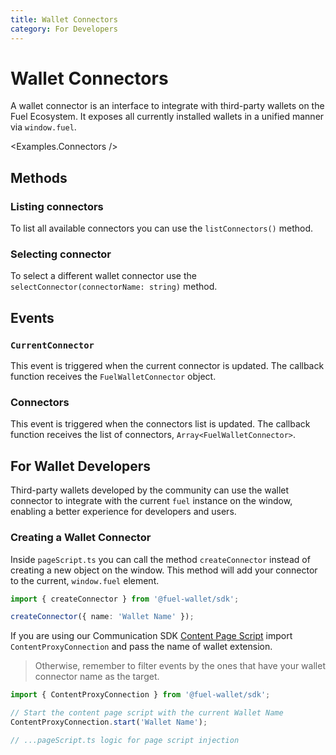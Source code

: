 ```yaml
---
title: Wallet Connectors
category: For Developers
---
```


# Wallet Connectors

A wallet connector is an interface to integrate with third-party wallets on the Fuel Ecosystem. It exposes all currently installed wallets in a unified manner
via `window.fuel`.

<Examples.Connectors />

## Methods

### Listing connectors

To list all available connectors you can use the `listConnectors()` method.

<CodeImport
  file="../../examples/Connectors.tsx"
  commentBlock="listConnectors"
/>

### Selecting connector

To select a different wallet connector use the `selectConnector(connectorName: string)` method.

<CodeImport
  file="../../examples/Connectors.tsx"
  commentBlock="selectConnector"
/>

## Events

### `CurrentConnector`

This event is triggered when the current connector is updated. The callback function receives the `FuelWalletConnector` object.

<CodeImport
  file="../../examples/Connectors.tsx"
  commentBlock="eventCurrentConnector"
/>

### Connectors

This event is triggered when the connectors list is updated. The callback function receives the list of connectors, `Array<FuelWalletConnector>`.

<CodeImport
  file="../../examples/Connectors.tsx"
  commentBlock="eventConnectors"
/>

## For Wallet Developers

Third-party wallets developed by the community can use the wallet connector to integrate with the current `fuel` instance on the window, enabling a better experience for
developers and users.

### Creating a Wallet Connector

Inside `pageScript.ts` you can call the method `createConnector` instead of creating a new object on the window. This method will add your connector to the current,
`window.fuel` element.

```ts
import { createConnector } from '@fuel-wallet/sdk';

createConnector({ name: 'Wallet Name' });
```

If you are using our Communication SDK [Content Page Script](https://developer.chrome.com/docs/extensions/mv3/content_scripts/) import `ContentProxyConnection` and pass the name of wallet extension.

> Otherwise, remember to filter events by the ones that have your wallet connector name as the target.

```ts
import { ContentProxyConnection } from '@fuel-wallet/sdk';

// Start the content page script with the current Wallet Name
ContentProxyConnection.start('Wallet Name');

// ...pageScript.ts logic for page script injection
```
